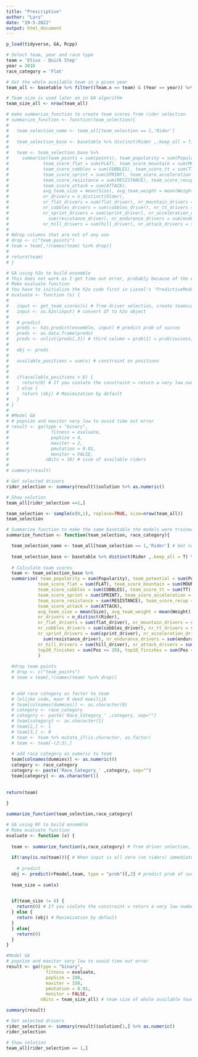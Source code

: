 ```yaml
---
title: "Prescriptive"
author: "Lars"
date: "29-5-2022"
output: html_document
---
```


```r
p_load(tidyverse, GA, Rcpp)

```

```r
# Select team, year and race type
team = 'Etixx - Quick Step'
year = 2016 
race_category = 'Flat'
```

```r
# Get the whole available team in a given year
team_all <- basetable %>% filter((Team.x == team) & (Year == year)) %>% distinct(Rider,.keep_all = T) %>%     select(Rider,Team.x) # Select the available team members of a given team in a given year

# Team size is used later on in GA algorithm
team_size_all <- nrow(team_all)

```


```r
# make summarize_function to create team scores from rider selection
# summarize_function <- function(team_selection){
#   
#   team_selection_name <- team_all[team_selection == 1,'Rider']
#   
#   team_selection_base <- basetable %>% distinct(Rider ,.keep_all = T) %>% filter(Rider %in% team_selection_name)
# 
#   team <- team_selection_base %>%
#     summarise(team_points = sum(points), team_popularity = sum(Popularity), team_potential = sum(Potential),
#             team_score_flat = sum(FLAT), team_score_mountain = sum(MOUNTAIN), team_score_downhill = sum(DOWNHILL),
#             team_score_cobbles = sum(COBBLES), team_score_tt = sum(TT), team_score_prologue = sum(PROLOGUE),
#             team_score_sprint = sum(SPRINT), team_score_acceleration = sum(ACCELERATION), team_score_endurance = sum(ENDURANCE),
#             team_score_resistance = sum(RESISTANCE), team_score_recup = sum(RECUP), team_score_hill = sum(HILL),
#             team_score_attack = sum(ATTACK), 
#             avg_team_size = mean(Size), avg_team_weight = mean(Weight),
#             nr_drivers = n_distinct(Rider),
#             nr_flat_drivers = sum(flat_driver), nr_mountain_drivers = sum(mountain_driver), nr_downhill_drivers = sum(downhill_driver),
#             nr_cobbles_drivers = sum(cobbles_driver), nr_tt_drivers = sum(tt_driver), nr_prologue_drivers = sum(prologue_driver),
#             nr_sprint_drivers = sum(sprint_driver), nr_acceleration_drivers = sum(acceleration_driver), nr_resistance_drivers =
#               sum(resistance_driver), nr_endurance_drivers = sum(endurance_driver), nr_recup_drivers = sum(recup_driver), 
#             nr_hill_drivers = sum(hill_driver), nr_attack_drivers = sum(attack_driver), avg_age_drivers = mean(age))
#   
# #drop columns that are not of any use
# drop <- c("team_points")
# team = team[,!(names(team) %in% drop)]
# 
# return(team)
# }
```


```r
# GA using h2o to build ensemble
# This does not work as I get time out error, probably because of the API in h2o
# Make evaluate function
# You have to initialize the h2o code first in Liesel's 'PredictiveModel.Rmd' file. 
# evaluate <- function (x) {
#   
#   input <- get_team_scores(x) # from driver selection, create teamscores df
#   input <- as.h2o(input) # convert df to h2o object
#   
#   # predict
#   preds <- h2o.predict(ensemble, input) # predict prob of succes
#   preds <- as.data.frame(preds) 
#   preds <- unlist(preds[,3]) # third column = prob(1) = prob(success)
#   
#   obj <- preds
#   
#   available_positions = sum(x) # constraint on positions
# 
#   
#   if(available_positions > 6) {
#     return(0) # If you violate the constraint = return a very low number
#   } else {
#     return (obj) # Maximization by default
#   }
# }
# 
# #Model GA
# # popsize and maxiter very low to avoid time out error
# result <- ga(type = "binary",
#                fitness = evaluate, 
#                popSize = 4, 
#                maxiter = 2, 
#                pmutation = 0.01, 
#                monitor = FALSE,
#              nBits = 18) # size of available riders
# 
# summary(result)
```

```r
# Get selected drivers 
rider_selection <- summary(result)$solution %>% as.numeric()
```

```r
# Show solution
team_all[rider_selection ==1,]
```

```r
team_selection <- sample(c(0,1), replace=TRUE, size=nrow(team_all))
team_selection
```


```r
# Summarize function to make the same basetable the models were trained on 
summarize_function <- function(team_selection, race_category){

  team_selection_name <- team_all[team_selection == 1,'Rider'] # Get names of selected riders
  
  team_selection_base <- basetable %>% distinct(Rider ,.keep_all = T) %>% filter(Rider %in% team_selection_name) # Get information on the selected riders. The columns which we summarize in the next step are static. So it doesn't matter which race we get the riders information from. 
  
  # Calculate team scores
  team <- team_selection_base %>%
  summarise( team_popularity = sum(Popularity), team_potential = sum(Potential),
            team_score_flat = sum(FLAT), team_score_mountain = sum(MOUNTAIN), team_score_downhill = sum(DOWNHILL),
            team_score_cobbles = sum(COBBLES), team_score_tt = sum(TT), team_score_prologue = sum(PROLOGUE),
            team_score_sprint = sum(SPRINT), team_score_acceleration = sum(ACCELERATION), team_score_endurance = sum(ENDURANCE),
            team_score_resistance = sum(RESISTANCE), team_score_recup = sum(RECUP), team_score_hill = sum(HILL),
            team_score_attack = sum(ATTACK), 
            avg_team_size = mean(Size), avg_team_weight = mean(Weight),
            nr_drivers = n_distinct(Rider),
            nr_flat_drivers = sum(flat_driver), nr_mountain_drivers = sum(mountain_driver), nr_downhill_drivers = sum(downhill_driver),
            nr_cobbles_drivers = sum(cobbles_driver), nr_tt_drivers = sum(tt_driver), nr_prologue_drivers = sum(prologue_driver),
            nr_sprint_drivers = sum(sprint_driver), nr_acceleration_drivers = sum(acceleration_driver), nr_resistance_drivers =
              sum(resistance_driver), nr_endurance_drivers = sum(endurance_driver), nr_recup_drivers = sum(recup_driver), 
            nr_hill_drivers = sum(hill_driver), nr_attack_drivers = sum(attack_driver), avg_age_drivers = mean(age),
            top20_finishes = sum(Pos <= 20), top10_finishes = sum(Pos <= 10), top5_finishes = sum(Pos <= 5), top3_finishes = sum(Pos <= 3)
            )
  
  #drop team points
  # drop <- c("team_points")
  # team = team[,!(names(team) %in% drop)]

  
  # add race category as factor to team
  # lelijke code, maar R deed moeilijk
  # team[colnames(dummies)] <- as.character(0)
  # category <- race_category
  # category <- paste('Race_Category_' ,category, sep="")
  # team[category] <- as.character(1)
  # team[2,] <- 1
  # team[3,] <- 0
  # team <- team %>% mutate_if(is.character, as.factor)
  # team <- team[-(2:3),] 
  
  # add race category as numeric to team
  team[colnames(dummies)] <- as.numeric(0)
  category <- race_category
  category <- paste('Race_Category_' ,category, sep="")
  team[category] <- as.character(1)
 
  
return(team)
  
}
```


```r
summarize_function(team_selection,race_category)
```


```r
# GA using RF to build ensemble 
# Make evaluate function
evaluate <- function (x) {
  
  team <- summarize_function(x,race_category) # from driver selection, create team scores
  
  if(!any(is.na(team))){ # When input is all zero (no riders) immediately return low number, otherwise RF will throw error as the summarize_function will return an Na's which RF cannot handle
  
    # predict
  obj <- predict(rFmodel,team, type = "prob")[,2] # predict prob of success = objective function
  
  team_size = sum(x) 

  
  if(team_size != 6) {
    return(0) # If you violate the constraint = return a very low number
  } else {
    return (obj) # Maximization by default
  }
  } else{
    return(0)
  }
}

#Model GA
# popsize and maxiter very low to avoid time out error
result <- ga(type = "binary",
               fitness = evaluate, 
               popSize = 200, 
               maxiter = 150, 
               pmutation = 0.01, 
               monitor = FALSE,
             nBits = team_size_all) # team size of whole available team

summary(result)
```


```r
# Get selected drivers 
rider_selection <- summary(result)$solution[1,] %>% as.numeric()
rider_selection
```

```r
# Show solution
team_all[rider_selection == 1,]
```
